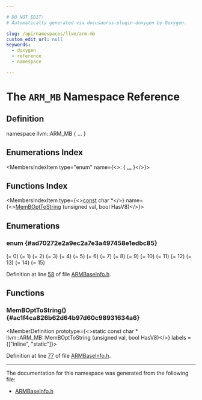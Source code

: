 ```yaml
---

# DO NOT EDIT!
# Automatically generated via docusaurus-plugin-doxygen by Doxygen.

slug: /api/namespaces/llvm/arm-mb
custom_edit_url: null
keywords:
  - doxygen
  - reference
  - namespace

---
```





# The `ARM_MB` Namespace Reference

<DoxygenPage pluginConfig={pluginConfig}>



## Definition

<CodeBlock>namespace llvm::ARM&#95;MB &#123; ... &#125;</CodeBlock>

## Enumerations Index

<MembersIndex>

<MembersIndexItem
  type="enum"
  name={<>:  &#123; <a href="#ad70272e2a9ec2a7e3a497458e1edbc85">...</a> &#125;</>}>
</MembersIndexItem>

</MembersIndex>

## Functions Index

<MembersIndex>

<MembersIndexItem
  type={<><a href="/docs/api/files/lib/lib/target/lib/target/aarch64/aarch64promoteconstant-cpp/#a90f8350fecae261c25be85d38b451bff">const</a> char &#42;</>}
  name={<><a href="#ac1f4ca826b62d64b97d60c98931634a6">MemBOptToString</a> (unsigned val, bool HasV8)</>}>
</MembersIndexItem>

</MembersIndex>


<SectionDefinition>

## Enumerations

### enum  {#ad70272e2a9ec2a7e3a497458e1edbc85}

<MemberDefinition
  prototype="enum llvm::ARM_MB::MemBOpt ">

<EnumerationList title="Enumeration values">

<Link id="ad70272e2a9ec2a7e3a497458e1edbc85ad02a38b75772b4f8855f07ae85c0b3ba" />
<EnumerationListItem name="RESERVED_0">
 (= 0)
</EnumerationListItem>

<Link id="ad70272e2a9ec2a7e3a497458e1edbc85a67d0b08125dd9a771ca3ed5d3249b3a4" />
<EnumerationListItem name="OSHLD">
 (= 1)
</EnumerationListItem>

<Link id="ad70272e2a9ec2a7e3a497458e1edbc85aca1c9ec29474d99d55561584f203d994" />
<EnumerationListItem name="OSHST">
 (= 2)
</EnumerationListItem>

<Link id="ad70272e2a9ec2a7e3a497458e1edbc85a431feccac195408b87c77c77b41787ae" />
<EnumerationListItem name="OSH">
 (= 3)
</EnumerationListItem>

<Link id="ad70272e2a9ec2a7e3a497458e1edbc85a32c268128149881f8dd8aefbe428b7e7" />
<EnumerationListItem name="RESERVED_4">
 (= 4)
</EnumerationListItem>

<Link id="ad70272e2a9ec2a7e3a497458e1edbc85a4dfbf638d4c209243802d7dac1a2f98d" />
<EnumerationListItem name="NSHLD">
 (= 5)
</EnumerationListItem>

<Link id="ad70272e2a9ec2a7e3a497458e1edbc85a924f74a80dce873e73754f380eed85cb" />
<EnumerationListItem name="NSHST">
 (= 6)
</EnumerationListItem>

<Link id="ad70272e2a9ec2a7e3a497458e1edbc85a1f2e4ed59c2e87fda3a937b2f0c895a2" />
<EnumerationListItem name="NSH">
 (= 7)
</EnumerationListItem>

<Link id="ad70272e2a9ec2a7e3a497458e1edbc85a4f1a7b15355f9e8a24a01b995c4648af" />
<EnumerationListItem name="RESERVED_8">
 (= 8)
</EnumerationListItem>

<Link id="ad70272e2a9ec2a7e3a497458e1edbc85a6a71485f8bf9c7b3097e7553120743b6" />
<EnumerationListItem name="ISHLD">
 (= 9)
</EnumerationListItem>

<Link id="ad70272e2a9ec2a7e3a497458e1edbc85a8a7f29f5965f4969d7a34c42ad38b6b1" />
<EnumerationListItem name="ISHST">
 (= 10)
</EnumerationListItem>

<Link id="ad70272e2a9ec2a7e3a497458e1edbc85a5d590944cad68ea77c8645fef111801e" />
<EnumerationListItem name="ISH">
 (= 11)
</EnumerationListItem>

<Link id="ad70272e2a9ec2a7e3a497458e1edbc85abd4288f2e919717542a4cb76520bb7fb" />
<EnumerationListItem name="RESERVED_12">
 (= 12)
</EnumerationListItem>

<Link id="ad70272e2a9ec2a7e3a497458e1edbc85a7289f7156c17c31399fe5226bf556781" />
<EnumerationListItem name="LD">
 (= 13)
</EnumerationListItem>

<Link id="ad70272e2a9ec2a7e3a497458e1edbc85aed0b9bef861c96eee19e89db753db7b2" />
<EnumerationListItem name="ST">
 (= 14)
</EnumerationListItem>

<Link id="ad70272e2a9ec2a7e3a497458e1edbc85a0290018b446a2b2a74d37cebe1bec0cb" />
<EnumerationListItem name="SY">
 (= 15)
</EnumerationListItem>

</EnumerationList>

Definition at line <a href="/docs/api/files/lib/lib/target/lib/target/arm/lib/target/arm/mctargetdesc/armbaseinfo-h/#l00058">58</a> of file <a href="/docs/api/files/lib/lib/target/lib/target/arm/lib/target/arm/mctargetdesc/armbaseinfo-h">ARMBaseInfo.h</a>.
</MemberDefinition>

</SectionDefinition>

<SectionDefinition>

## Functions

### MemBOptToString() {#ac1f4ca826b62d64b97d60c98931634a6}

<MemberDefinition
  prototype={<>static const char &#42; llvm::ARM&#95;MB::MemBOptToString (unsigned val, bool HasV8)</>}
  labels = {["inline", "static"]}>

Definition at line <a href="/docs/api/files/lib/lib/target/lib/target/arm/lib/target/arm/mctargetdesc/armbaseinfo-h/#l00077">77</a> of file <a href="/docs/api/files/lib/lib/target/lib/target/arm/lib/target/arm/mctargetdesc/armbaseinfo-h">ARMBaseInfo.h</a>.
</MemberDefinition>

</SectionDefinition>

<hr/>

The documentation for this namespace was generated from the following file:

<ul>
<li><a href="/docs/api/files/lib/lib/target/lib/target/arm/lib/target/arm/mctargetdesc/armbaseinfo-h">ARMBaseInfo.h</a></li>
</ul>

</DoxygenPage>
